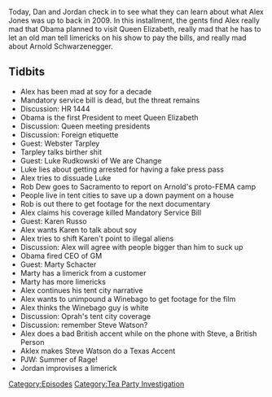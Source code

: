 {{Episode
    | title             = March 30-31, 2009
    | caption           = [https://knowledgefight.libsyn.com/knowledge-fight-march-30-31-2009 Listen to this episode on Libsyn]
    | episodeNumber     = 240
    | length            = 01:31:19
    | airDate           = December 17, 2018
    | coverageStartDate = March 30, 2009
    | coverageEndDate   = March 31, 2009
    | episodeType       = [[:Category:Tea Party Investigation|Tea Party Investigation]]
    | appearance        = [[Webster Tarpley]], [[Luke Rudkowski]], [[Rob Dew]], [[Arnold Schwarzenegger]], [[Karen Russo]], [[Marty Schacter]], [[Steve Watson]], [[Paul Joseph Watson]]
    | beverage          = Mountain Dew Kickstart Blueberry Pomegranate
    | previousEpisode   = [[239: December 12-13, 2018]]
    | nextEpisode       = [[241: Larry Gets Coached]]
}}

{{Stub}}

Today, Dan and Jordan check in to see what they can learn about what Alex Jones was up to back in 2009. In this installment, the gents find Alex really mad that Obama planned to visit Queen Elizabeth, really mad that he has to let an old man tell limericks on his show to pay the bills, and really mad about Arnold Schwarzenegger.

==Tidbits==

*Alex has been mad at soy for a decade
*Mandatory service bill is dead, but the threat remains
*Discussion: HR 1444
*Obama is the first President to meet Queen Elizabeth
*Discussion: Queen meeting presidents
*Discussion: Foreign etiquette
*Guest: Webster Tarpley
*Tarpley talks birther shit
*Guest: Luke Rudkowski of We are Change
*Luke lies about getting arrested for having a fake press pass
*Alex tries to dissuade Luke
*Rob Dew goes to Sacramento to report on Arnold's proto-FEMA camp
*People live in tent cities to save up a down payment on a house
*Rob is out there to get footage for the next documentary
*Alex claims his coverage killed Mandatory Service Bill
*Guest: Karen Russo
*Alex wants Karen to talk about soy
*Alex tries to shift Karen't point to illegal aliens
*Discussion: Alex will agree with people bigger than him to suck up
*Obama fired CEO of GM
*Guest: Marty Schacter
*Marty has a limerick from a customer
*Marty has more limericks
*Alex continues his tent city narrative
*Alex wants to unimpound a Winebago to get footage for the film
*Alex thinks the Winebago guy is white
*Discussion: Oprah's tent city coverage
*Discussion: remember Steve Watson?
*Alex does a bad British accent while on the phone with Steve, a British Person
*Aklex makes Steve Watson do a Texas Accent
*PJW: Summer of Rage!
*Jordan improvises a limerick

[[Category:Episodes]]
[[Category:Tea Party Investigation]]